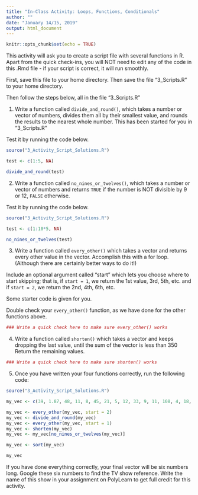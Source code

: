---
title: "In-Class Activity: Loops, Functions, Conditionals"
author: ""
date: "January 14/15, 2019"
output: html_document
---

```{r setup, include=FALSE}
knitr::opts_chunk$set(echo = TRUE)
```

This activity will ask you to create a script file with several functions in R. Apart from the quick check-ins, you will NOT need to edit any of the code in this .Rmd file - if your script is correct, it will run smoothly.

First, save this file to your home directory.  Then save the file "3_Scripts.R" to your home directory.  

Then follow the steps below, all in the file "3_Scripts.R"

1. Write a function called `divide_and_round()`, which takes a number or vector of numbers, divides them all by their smallest value, and rounds the results to the nearest whole number. This has been started for you in "3_Scripts.R"

Test it by running the code below.

```{r}
source("3_Activity_Script_Solutions.R")

test <- c(1:5, NA)

divide_and_round(test)
```


2. Write a function called `no_nines_or_twelves()`, which takes a number or vector of numbers and returns `TRUE` if the number is NOT divisible by 9 or 12, `FALSE` otherwise.


Test it by running the code below.

```{r}
source("3_Activity_Script_Solutions.R")

test <- c(1:10*5, NA)

no_nines_or_twelves(test)
```

3. Write a function called `every_other()` which takes a vector and returns every other value in the vector.  Accomplish this with a for loop.  (Although there are certainly better ways to do it!) 

Include an optional argument called "start" which lets you choose where to start skipping; that is, if `start = 1`, we return the 1st value, 3rd, 5th, etc. and if `start = 2`, we return the 2nd, 4th, 6th, etc. 

Some starter code is given for you.

Double check your `every_other()` function, as we have done for the other functions above. 

```{r}
### Write a quick check here to make sure every_other() works
```



4. Write a function called `shorten()` which takes a vector and keeps dropping the last value, until the sum of the vector is less than 350  Return the remaining values.


```{r}
### Write a quick check here to make sure shorten() works
```



5. Once you have written your four functions correctly, run the following code:

```{r}

source("3_Activity_Script_Solutions.R")

my_vec <- c(39, 1.87, 48, 11, 8, 45, 21, 5, 12, 33, 9, 11, 108, 4, 18, 5, 16, 17, 8, 48, 27, 24, 4, 22, 12, 27, 23, 46, 42, 35, 15, 34, 36, 26, 18, 10, 18.21, 72.04, 36.9, 41.81, 29, 89.75, 34.03, 20.18, 48.74, 15.76, 31.86, 83.6, 43.55, 39.99, 23.55, 8.54, 24.71, 22.02, 9.71, 62.14, 35.46, 16.61, 15.66, 21.29, 30.52, 201.07, 45.81, 7.85, 30.13, 34.14, 22.62, 10.2, 6.02, 30.12, 10.64, 31.72, 24.57, 14.43, 43.37, 89.93, 44.72, 51.32, 13.62, 45.56, 22.96, 7.05, 29.99, 41.38, 26.59, 23.04, 19.82, 50.73, 39.56, 43.79, 30.22, 85.85, 5.78, 78.85, 29.52, 66.27, 44.06, 27.28, 24.43, 64.32, 3.35, 67.45, 46.72, 48.44, 48.65, 33.3, 40.28, 19.04)

my_vec <- every_other(my_vec, start = 2)
my_vec <- divide_and_round(my_vec)
my_vec <- every_other(my_vec, start = 1)
my_vec <- shorten(my_vec)
my_vec <- my_vec[no_nines_or_twelves(my_vec)]

my_vec <- sort(my_vec)

my_vec

```

If you have done everything correctly, your final vector will be six numbers long.  Google these six numbers to find the TV show reference.  Write the name of this show in your assignment on PolyLearn to get full credit for this activity.











